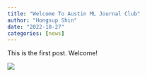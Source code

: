 ```yaml
---
title: "Welcome To Austin ML Journal Club"
author: "Hongsup Shin"
date: "2022-10-27"
categories: [news]
---
```


This is the first post. Welcome!

![](thumbnail.jpg)

<!-- Since this post doesn't specify an explicit `image`, the first image in the post will be used in the listing page of posts. -->
